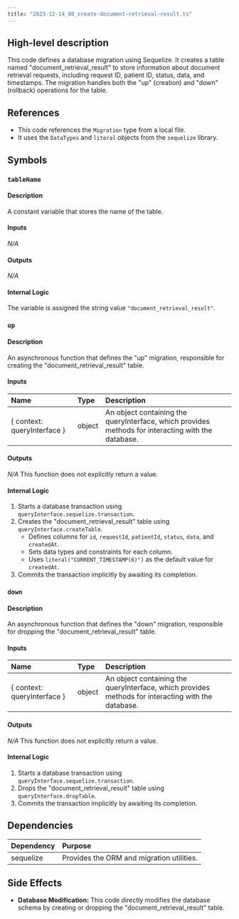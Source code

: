 ```yaml
---
title: "2023-12-14_00_create-document-retrieval-result.ts"
---
```


## High-level description
This code defines a database migration using Sequelize. It creates a table named "document_retrieval_result" to store information about document retrieval requests, including request ID, patient ID, status, data, and timestamps. The migration handles both the "up" (creation) and "down" (rollback) operations for the table.

## References
- This code references the `Migration` type from a local file.
- It uses the `DataTypes` and `literal` objects from the `sequelize` library.

## Symbols

### `tableName`
#### Description
A constant variable that stores the name of the table.

#### Inputs
_N/A_

#### Outputs
_N/A_

#### Internal Logic
The variable is assigned the string value `"document_retrieval_result"`.

### `up`
#### Description
An asynchronous function that defines the "up" migration, responsible for creating the "document_retrieval_result" table.

#### Inputs
| Name | Type | Description |
|:-----|:-----|:------------|
| { context: queryInterface } | object | An object containing the queryInterface, which provides methods for interacting with the database. |

#### Outputs
_N/A_ This function does not explicitly return a value.

#### Internal Logic
1. Starts a database transaction using `queryInterface.sequelize.transaction`.
2. Creates the "document_retrieval_result" table using `queryInterface.createTable`.
   - Defines columns for `id`, `requestId`, `patientId`, `status`, `data`, and `createdAt`.
   - Sets data types and constraints for each column.
   - Uses `literal("CURRENT_TIMESTAMP(6)")` as the default value for `createdAt`.
3. Commits the transaction implicitly by awaiting its completion.

### `down`
#### Description
An asynchronous function that defines the "down" migration, responsible for dropping the "document_retrieval_result" table.

#### Inputs
| Name | Type | Description |
|:-----|:-----|:------------|
| { context: queryInterface } | object | An object containing the queryInterface, which provides methods for interacting with the database. |

#### Outputs
_N/A_ This function does not explicitly return a value.

#### Internal Logic
1. Starts a database transaction using `queryInterface.sequelize.transaction`.
2. Drops the "document_retrieval_result" table using `queryInterface.dropTable`.
3. Commits the transaction implicitly by awaiting its completion.

## Dependencies
| Dependency | Purpose |
|:-----------|:--------|
| sequelize | Provides the ORM and migration utilities. |

## Side Effects
- **Database Modification:** This code directly modifies the database schema by creating or dropping the "document_retrieval_result" table.
